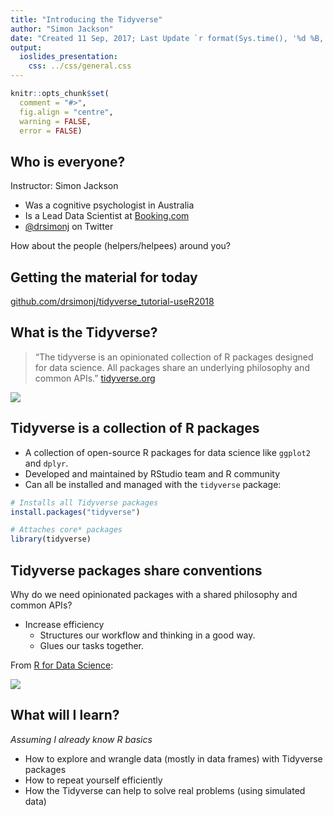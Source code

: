 ```yaml
---
title: "Introducing the Tidyverse"
author: "Simon Jackson"
date: "Created 11 Sep, 2017; Last Update `r format(Sys.time(), '%d %B, %Y')`"
output:
  ioslides_presentation:
    css: ../css/general.css
---
```


```r
knitr::opts_chunk$set(
  comment = "#>",
  fig.align = "centre",
  warning = FALSE,
  error = FALSE)
```

## Who is everyone?

Instructor: Simon Jackson

- Was a cognitive psychologist in Australia
- Is a Lead Data Scientist at [Booking.com](https://www.booking.com/)
- [\@drsimonj](https://twitter.com/drsimonj) on Twitter

How about the people (helpers/helpees) around you?

## Getting the material for today

[github.com/drsimonj/tidyverse_tutorial-useR2018](https://github.com/drsimonj/tidyverse_tutorial-useR2018)

## What is the Tidyverse?

> "The tidyverse is an opinionated collection of R packages designed for data science. All packages share an underlying philosophy and common APIs." [tidyverse.org](https://www.tidyverse.org/)

![](../images/tidyverse-logo.png)

## Tidyverse is a collection of R packages

- A collection of open-source R packages for data science like `ggplot2` and `dplyr`.
- Developed and maintained by RStudio team and R community
- Can all be installed and managed with the `tidyverse` package:

```r
# Installs all Tidyverse packages
install.packages("tidyverse")

# Attaches core* packages
library(tidyverse)
```
## Tidyverse packages share conventions

Why do we need opinionated packages with a shared philosophy and common APIs?

- Increase efficiency
    - Structures our workflow and thinking in a good way.
    - Glues our tasks together.

From [R for Data Science](http://r4ds.had.co.nz/explore-intro.html):

![](../images/data-science-workflow.png)

## What will I learn?

*Assuming I already know R basics*

- How to explore and wrangle data (mostly in data frames) with Tidyverse packages
- How to repeat yourself efficiently
- How the Tidyverse can help to solve real problems (using simulated data)
